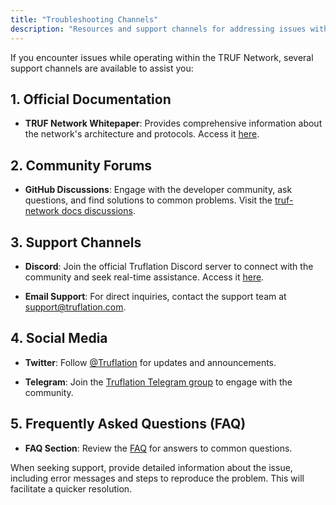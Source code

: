 ---
title: "Troubleshooting Channels"
description: "Resources and support channels for addressing issues within the TRUF Network."
---

If you encounter issues while operating within the TRUF Network, several support channels are available to assist you:

## 1. Official Documentation

- **TRUF Network Whitepaper**: Provides comprehensive information about the network's architecture and protocols. Access it [here](https://whitepaper.truflation.com/).

## 2. Community Forums

- **GitHub Discussions**: Engage with the developer community, ask questions, and find solutions to common problems. Visit the [truf-network docs discussions](https://github.com/truf-network/docs/discussions).

## 3. Support Channels

- **Discord**: Join the official Truflation Discord server to connect with the community and seek real-time assistance. Access it [here](https://discord.com/invite/5AMCBYxfW4).

- **Email Support**: For direct inquiries, contact the support team at [support@truflation.com](mailto:support@truflation.com).

## 4. Social Media

- **Twitter**: Follow [@Truflation](https://twitter.com/Truflation) for updates and announcements.

- **Telegram**: Join the [Truflation Telegram group](https://t.me/truflation) to engage with the community.

## 5. Frequently Asked Questions (FAQ)

- **FAQ Section**: Review the [FAQ](https://whitepaper.truflation.com/faq) for answers to common questions.

When seeking support, provide detailed information about the issue, including error messages and steps to reproduce the problem. This will facilitate a quicker resolution.


